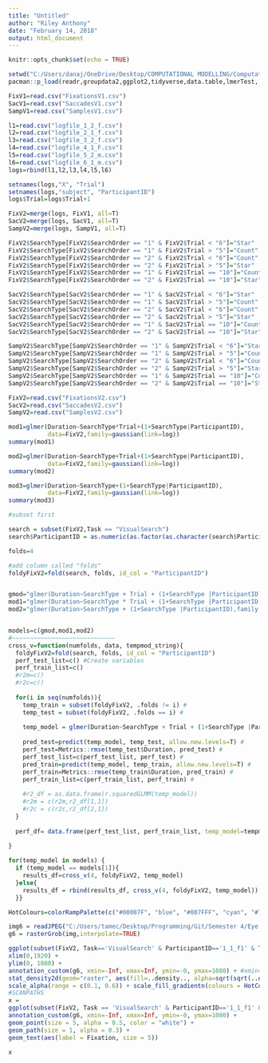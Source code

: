 ---
title: "Untitled"
author: "Riley Anthony"
date: "February 14, 2018"
output: html_document
---

```{r setup, include=FALSE}
knitr::opts_chunk$set(echo = TRUE)

setwd("C:/Users/danaj/OneDrive/Desktop/COMPUTATIONAL MODELLING/ComputationalModelling")
pacman::p_load(readr,groupdata2,ggplot2,tidyverse,data.table,lmerTest, jpeg, grid, Metrics)
```


```{r}
FixV1=read.csv("FixationsV1.csv")
SacV1=read.csv("SaccadesV1.csv")
SampV1=read.csv("SamplesV1.csv")

l1=read.csv("logfile_1_2_f.csv")
l2=read.csv("logfile_2_1_f.csv")
l3=read.csv("logfile_3_2_f.csv")
l4=read.csv("logfile_4_1_F.csv")
l5=read.csv("logfile_5_2_m.csv")
l6=read.csv("logfile_6_1_m.csv")
logs=rbind(l1,l2,l3,l4,l5,l6)

setnames(logs,"X", "Trial")
setnames(logs,"subject", "ParticipantID")
logs$Trial=logs$Trial+1

FixV2=merge(logs, FixV1, all=T)
SacV2=merge(logs, SacV1, all=T)
SampV2=merge(logs, SampV1, all=T)

FixV2$SearchType[FixV2$SearchOrder == "1" & FixV2$Trial < "6"]="Star"
FixV2$SearchType[FixV2$SearchOrder == "1" & FixV2$Trial > "5"]="Count"
FixV2$SearchType[FixV2$SearchOrder == "2" & FixV2$Trial < "6"]="Count"
FixV2$SearchType[FixV2$SearchOrder == "2" & FixV2$Trial > "5"]="Star"
FixV2$SearchType[FixV2$SearchOrder == "1" & FixV2$Trial == "10"]="Count"
FixV2$SearchType[FixV2$SearchOrder == "2" & FixV2$Trial == "10"]="Star"

SacV2$SearchType[SacV2$SearchOrder == "1" & SacV2$Trial < "6"]="Star"
SacV2$SearchType[SacV2$SearchOrder == "1" & SacV2$Trial > "5"]="Count"
SacV2$SearchType[SacV2$SearchOrder == "2" & SacV2$Trial < "6"]="Count"
SacV2$SearchType[SacV2$SearchOrder == "2" & SacV2$Trial > "5"]="Star"
SacV2$SearchType[SacV2$SearchOrder == "1" & SacV2$Trial == "10"]="Count"
SacV2$SearchType[SacV2$SearchOrder == "2" & SacV2$Trial == "10"]="Star"

SampV2$SearchType[SampV2$SearchOrder == "1" & SampV2$Trial < "6"]="Star"
SampV2$SearchType[SampV2$SearchOrder == "1" & SampV2$Trial > "5"]="Count"
SampV2$SearchType[SampV2$SearchOrder == "2" & SampV2$Trial < "6"]="Count"
SampV2$SearchType[SampV2$SearchOrder == "2" & SampV2$Trial > "5"]="Star"
SampV2$SearchType[SampV2$SearchOrder == "1" & SampV2$Trial == "10"]="Count"
SampV2$SearchType[SampV2$SearchOrder == "2" & SampV2$Trial == "10"]="Star"
```


```{r}
FixV2=read.csv("FixationsV2.csv")
SacV2=read.csv("SaccadesV2.csv")
SampV2=read.csv("SamplesV2.csv")

mod1=glmer(Duration~SearchType*Trial+(1+SearchType|ParticipantID),
           data=FixV2,family=gaussian(link=log))
summary(mod1)

mod2=glmer(Duration~SearchType+Trial+(1+SearchType|ParticipantID),
           data=FixV2,family=gaussian(link=log))
summary(mod2)

mod3=glmer(Duration~SearchType+(1+SearchType|ParticipantID),
           data=FixV2,family=gaussian(link=log))
summary(mod3)

#subset first

search = subset(FixV2,Task == "VisualSearch")
search$ParticipantID = as.numeric(as.factor(as.character(search$ParticipantID)))

folds=4

#add column called "folds"
foldyFixV2=fold(search, folds, id_col = "ParticipantID")


gmod="glmer(Duration~SearchType + Trial + (1+SearchType |ParticipantID),family = gaussian (link = log), search)"
mod1="glmer(Duration~SearchType * Trial + (1+SearchType |ParticipantID),family = gaussian (link = log), search)"
mod2="glmer(Duration~SearchType + (1+SearchType |ParticipantID),family = gaussian (link = log), search)"


models=c(gmod,mod1,mod2) 
#~~~~~~~~~~~~~~~~~~~~~~~~~~~~~
cross_v=function(numfolds, data, tempmod_string){
  foldyFixV2=fold(search, folds, id_col = "ParticipantID")
  perf_test_list=c() #Create variables
  perf_train_list=c()
  #r2m=c()
  #r2c=c()
  
  for(i in seq(numfolds)){
    temp_train = subset(foldyFixV2, .folds != i) #
    temp_test = subset(foldyFixV2, .folds == i) #
    
    temp_model = glmer(Duration~SearchType + Trial + (1+SearchType |ParticipantID),family = gaussian (link = log), search)
    
    pred_test=predict(temp_model, temp_test, allow.new.levels=T) #
    perf_test=Metrics::rmse(temp_test$Duration, pred_test) #
    perf_test_list=c(perf_test_list, perf_test) #
    pred_train=predict(temp_model, temp_train, allow.new.levels=T) #
    perf_train=Metrics::rmse(temp_train$Duration, pred_train) #
    perf_train_list=c(perf_train_list, perf_train) #
    
    #r2_df = as.data.frame(r.squaredGLMM(temp_model)) 
    #r2m = c(r2m,r2_df[1,1])
    #r2c = c(r2c,r2_df[2,1])
  }
  
  perf_df= data.frame(perf_test_list, perf_train_list, temp_model=tempmod_string)
  
}

for(temp_model in models) {
  if (temp_model == models[1]){
    results_df=cross_v(4, foldyFixV2, temp_model)
  }else{
    results_df = rbind(results_df, cross_v(4, foldyFixV2, temp_model))
  }}

```


```{r}
HotColours=colorRampPalette(c("#00007F", "blue", "#007FFF", "cyan", "#7FFF7F", "yellow", "#FF7F00", "red", "#7F0000"))

img6 = readJPEG("C:/Users/tamec/Desktop/Programming/Git/Semester 4/Eye Tracking/eyetrackingscripts/foraging/ng021ws.jpg")
g6 = rasterGrob(img,interpolate=TRUE)

ggplot(subset(FixV2, Task=='VisualSearch' & ParticipantID=='1_1_f1' & Trial==1), aes(x = PositionX, y = 1081-PositionY)) +
xlim(0,1920) +
ylim(0, 1080) +
annotation_custom(g6, xmin=-Inf, xmax=Inf, ymin=-0, ymax=1080) + #xmin=-Inf, xmax=Inf, ymin=-Inf, ymax=Inf) +
stat_density2d(geom="raster", aes(fill=..density.., alpha=sqrt(sqrt(..density..))), contour=FALSE, n=1000) + 
scale_alpha(range = c(0.1, 0.6)) + scale_fill_gradientn(colours = HotColours(10), trans="sqrt")
#SCANPATHS
x = 
ggplot(subset(FixV2, Task == 'VisualSearch' & ParticipantID=='1_1_f1' & Trial==1), aes(x=PositionX, y= 1081-PositionY, label=Fixation))  +
annotation_custom(g6, xmin=-Inf, xmax=Inf, ymin=-0, ymax=1080) + 
geom_point(size = 5, alpha = 0.5, color = "white") +
geom_path(size = 1, alpha = 0.3) +
geom_text(aes(label = Fixation, size = 5)) 

x
```